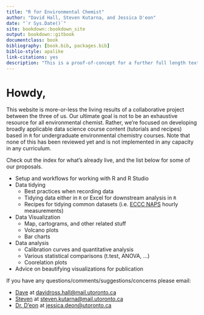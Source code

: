 ```yaml
--- 
title: "R for Environmental Chemist"
author: "David Hall, Steven Kutarna, and Jessica D'eon"
date: "`r Sys.Date()`"
site: bookdown::bookdown_site
output: bookdown::gitbook
documentclass: book
bibliography: [book.bib, packages.bib]
biblio-style: apalike
link-citations: yes
description: "This is a proof-of-concept for a further full length textbook."
---
```



# Howdy, {-}

This website is more-or-less the living results of a collaborative project between the three of us. Our ultimate goal is not to be an exhaustive resource for all environmental chemist. Rather, we're focused on developing broadly applicable data science course content (tutorials and recipes) based in `R` for undergraduate environmental chemistry courses. Note that none of this has been reviewed yet and is not implemented in any capacity in any curriculum. 

Check out the index for what's already live, and the list below for some of our proposals. 

  - Setup and workflows for working with R and R Studio
  - Data tidying
    - Best practices when recording data
    - Tidying data either in `R` or Excel for downstream analysis in `R`
    - Recipes for tidying common datasets (i.e. [ECCC NAPS](https://open.canada.ca/data/en/dataset/1b36a356-defd-4813-acea-47bc3abd859b) hourly measurements)
  - Data Visualization
    - Map, cartograms, and other related stuff 
    - Volcano plots
    - Bar charts    
  - Data analysis
    - Calibration curves and quantitative analysis
    - Various statistical comparisons (t.test, ANOVA, ...)
    - Coorelation plots
  - Advice on beautifying visualizations for publication
  
  If you have any questions/comments/suggestions/concerns please email:
  
  - [Dave](https://sites.chem.utoronto.ca/penglab/content/people) at [davidross.hall@mail.utoronto.ca](davidross.hall@mail.utoronto.ca)
  - [Steven](https://sites.chem.utoronto.ca/penglab/content/people) at [steven.kutarna@mail.utoronto.ca](steven.kutarna@mail.utoronto.ca)
  - [Dr. D'eon](https://www.chemistry.utoronto.ca/people/directories/all-faculty/jessica-deon) at [jessica.deon@utoronto.ca](jessica.deon@utoronto.ca)
  
  